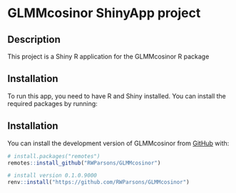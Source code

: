 # GLMMcosinor ShinyApp project 

## Description
This project is a Shiny R application for the GLMMcosinor R package

## Installation
To run this app, you need to have R and Shiny installed. You can install the required packages by running:

## Installation

You can install the development version of GLMMcosinor from [GitHub](https://github.com/) with:

``` r
# install.packages("remotes")
remotes::install_github("RWParsons/GLMMcosinor")

# install version 0.1.0.9000
renv::install("https://github.com/RWParsons/GLMMcosinor")
```

